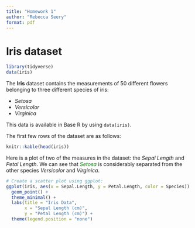 ```yaml
---
title: "Homework 1"
author: "Rebecca Seery"
format: pdf
---
```


# Iris dataset

```r
library(tidyverse)
data(iris)
```

The **Iris** dataset contains the measurements of 50 different flowers belonging to three different species of iris:

-   *Setosa*
-   *Versicolor*
-   *Virginica*

This data is available in Base R by using `data(iris)`.

The first few rows of the dataset are as follows:

```r
knitr::kable(head(iris))
```

Here is a plot of two of the measures in the dataset: the *Sepal Length* and *Petal Length*. We can see that [*Setosa*]{style="color:green;"} is considerably separated from the other species *Versicolor* and *Virginica*.

```r
# Create a scatter plot using ggplot:
ggplot(iris, aes(x = Sepal.Length, y = Petal.Length, color = Species)) +
  geom_point() +
  theme_minimal() +
  labs(title = "Iris Data", 
       x = "Sepal Length (cm)", 
       y = "Petal Length (cm)") +
  theme(legend.position = "none")
```
